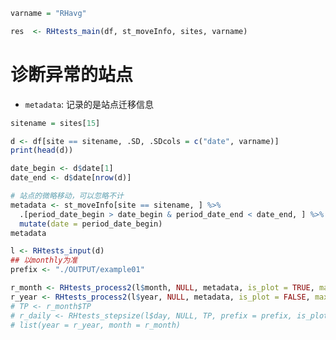 ```r
varname = "RHavg"

res  <- RHtests_main(df, st_moveInfo, sites, varname)
```


# 诊断异常的站点

- `metadata`: 记录的是站点迁移信息

```r
sitename = sites[15]

d <- df[site == sitename, .SD, .SDcols = c("date", varname)]
print(head(d))

date_begin <- d$date[1]
date_end <- d$date[nrow(d)]

# 站点的微略移动，可以忽略不计
metadata <- st_moveInfo[site == sitename, ] %>%
  .[period_date_begin > date_begin & period_date_end < date_end, ] %>% 
  mutate(date = period_date_begin)
metadata
```

```r
l <- RHtests_input(d)
## 以monthly为准
prefix <- "./OUTPUT/example01"

r_month <- RHtests_process2(l$month, NULL, metadata, is_plot = TRUE, maxgap = 366)
r_year <- RHtests_process2(l$year, NULL, metadata, is_plot = FALSE, maxgap = 366)
# TP <- r_month$TP
# r_daily <- RHtests_stepsize(l$day, NULL, TP, prefix = prefix, is_plot = TRUE)
# list(year = r_year, month = r_month)
```


